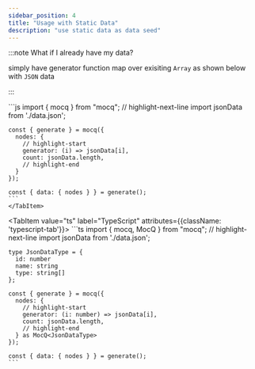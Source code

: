 ```yaml
---
sidebar_position: 4
title: "Usage with Static Data"
description: "use static data as data seed"
---
```


:::note What if I already have my data?

simply have generator function map over exisiting `Array` as shown below with `JSON` data

:::


<Tabs groupId="code-block-language">
  <TabItem value="js" label="JavaScript" attributes={{className: 'javascript-tab'}}>
    ```js
    import { mocq } from "mocq";
    // highlight-next-line
    import jsonData from './data.json';

    const { generate } = mocq({
      nodes: {
        // highlight-start
        generator: (i) => jsonData[i],
        count: jsonData.length,
        // highlight-end
      }
    });

    const { data: { nodes } } = generate();
    ```
    </TabItem>
  <TabItem value="ts" label="TypeScript" attributes={{className: 'typescript-tab'}}>
    ```ts
    import { mocq, MocQ } from "mocq";
    // highlight-next-line
    import jsonData from './data.json';

    type JsonDataType = {
      id: number
      name: string
      type: string[]
    };

    const { generate } = mocq({
      nodes: {
        // highlight-start
        generator: (i: number) => jsonData[i],
        count: jsonData.length,
        // highlight-end
      } as MocQ<JsonDataType>
    });

    const { data: { nodes } } = generate();
    ```
  </TabItem>
</Tabs>